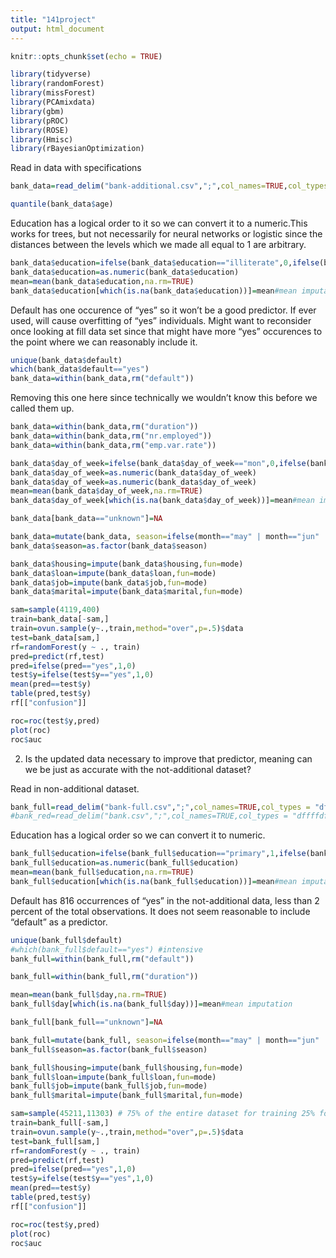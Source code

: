 ---
title: "141project"
output: html_document
---

```{r setup, include=FALSE}
knitr::opts_chunk$set(echo = TRUE)
```

```{r}
library(tidyverse)
library(randomForest)
library(missForest)
library(PCAmixdata)
library(gbm)
library(pROC)
library(ROSE)
library(Hmisc)
library(rBayesianOptimization)
```

Read in data with specifications
```{r}
bank_data=read_delim("bank-additional.csv",";",col_names=TRUE,col_types = "dfffffffffddddfdddddf")
```

```{r}
quantile(bank_data$age)
```

Education has a logical order to it so we can convert it to a numeric.This works for trees, but not necessarily for neural networks or logistic since the distances between the levels which we made all equal to 1 are arbitrary.
```{r}
bank_data$education=ifelse(bank_data$education=="illiterate",0,ifelse(bank_data$education=="basic.4y",1,ifelse(bank_data$education== "basic.6y",2,ifelse(bank_data$education== "basic.9y",3,ifelse(bank_data$education== "high.school",4,ifelse(bank_data$education== "university.degree",5,ifelse(bank_data$education== "professional.course",0,NA)))))))
bank_data$education=as.numeric(bank_data$education)
mean=mean(bank_data$education,na.rm=TRUE) 
bank_data$education[which(is.na(bank_data$education))]=mean#mean imputation
```

Default has one occurence of "yes" so it won't be a good predictor. If ever used, will cause overfitting of "yes" individuals. Might want to reconsider once looking at fill data set since that might have more "yes" occurences to the point where we can reasonably include it.
```{r}
unique(bank_data$default)
which(bank_data$default=="yes")
bank_data=within(bank_data,rm("default"))
```

Removing this one here since technically we wouldn't know this before we called them up.
```{r}
bank_data=within(bank_data,rm("duration"))
bank_data=within(bank_data,rm("nr.employed"))
bank_data=within(bank_data,rm("emp.var.rate"))
```


```{r}
bank_data$day_of_week=ifelse(bank_data$day_of_week=="mon",0,ifelse(bank_data$day_of_week=="tue",1,ifelse(bank_data$day_of_week=="wed",2,ifelse(bank_data$day_of_week=="thu",3,ifelse(bank_data$day_of_week== "fri",4,NA)))))
bank_data$day_of_week=as.numeric(bank_data$day_of_week)
bank_data$day_of_week=as.numeric(bank_data$day_of_week)
mean=mean(bank_data$day_of_week,na.rm=TRUE)
bank_data$day_of_week[which(is.na(bank_data$day_of_week))]=mean#mean imputation
```

```{r}
bank_data[bank_data=="unknown"]=NA
```

```{r}
bank_data=mutate(bank_data, season=ifelse(month=="may" | month=="jun" | month=="jul" | month =="aug", "summer", ifelse(month=="nov" | month=="dec" | month=="jan" | month =="feb", "winter", ifelse(month=="sept" | month=="oct", "fall", "spring"))))
bank_data$season=as.factor(bank_data$season)
```

```{r}
bank_data$housing=impute(bank_data$housing,fun=mode)
bank_data$loan=impute(bank_data$loan,fun=mode)
bank_data$job=impute(bank_data$job,fun=mode)
bank_data$marital=impute(bank_data$marital,fun=mode)
```

```{r}
sam=sample(4119,400)
train=bank_data[-sam,]
train=ovun.sample(y~.,train,method="over",p=.5)$data
test=bank_data[sam,]
rf=randomForest(y ~ ., train)
pred=predict(rf,test)
pred=ifelse(pred=="yes",1,0)
test$y=ifelse(test$y=="yes",1,0)
mean(pred==test$y)
table(pred,test$y)
rf[["confusion"]]
```

```{r}
roc=roc(test$y,pred)
plot(roc)
roc$auc
```

2. Is the updated data necessary to improve that predictor, meaning can we be just as accurate with the not-additional dataset?

Read in non-additional dataset.
```{r}
bank_full=read_delim("bank-full.csv",";",col_names=TRUE,col_types = "dffffdfffdfddddff")
#bank_red=read_delim("bank.csv",";",col_names=TRUE,col_types = "dffffdfffdfddddff")
```

Education has a logical order so we can convert it to numeric.
```{r}
bank_full$education=ifelse(bank_full$education=="primary",1,ifelse(bank_full$education=="secondary",2,ifelse(bank_full$education== "tertiary",3,NA)))
bank_full$education=as.numeric(bank_full$education)
mean=mean(bank_full$education,na.rm=TRUE) 
bank_full$education[which(is.na(bank_full$education))]=mean#mean imputation
```

Default has 816 occurrences of "yes" in the not-additional data, less than 2 percent of the total observations. It does not seem reasonable to include "default" as a predictor.
```{r}
unique(bank_full$default)
#which(bank_full$default=="yes") #intensive
bank_full=within(bank_full,rm("default")) 
```

```{r}
bank_full=within(bank_full,rm("duration"))
```

```{r}
mean=mean(bank_full$day,na.rm=TRUE)
bank_full$day[which(is.na(bank_full$day))]=mean#mean imputation
```

```{r}
bank_full[bank_full=="unknown"]=NA
```

```{r}
bank_full=mutate(bank_full, season=ifelse(month=="may" | month=="jun" | month=="jul" | month =="aug", "summer", ifelse(month=="nov" | month=="dec" | month=="jan" | month =="feb", "winter", ifelse(month=="sept" | month=="oct", "fall", "spring"))))
bank_full$season=as.factor(bank_full$season)
```

```{r}
bank_full$housing=impute(bank_full$housing,fun=mode)
bank_full$loan=impute(bank_full$loan,fun=mode)
bank_full$job=impute(bank_full$job,fun=mode)
bank_full$marital=impute(bank_full$marital,fun=mode)
```

```{r}
sam=sample(45211,11303) # 75% of the entire dataset for training 25% for testing
train=bank_full[-sam,]
train=ovun.sample(y~.,train,method="over",p=.5)$data
test=bank_full[sam,]
rf=randomForest(y ~ ., train)
pred=predict(rf,test)
pred=ifelse(pred=="yes",1,0)
test$y=ifelse(test$y=="yes",1,0)
mean(pred==test$y)
table(pred,test$y)
rf[["confusion"]]
```
```{r}
roc=roc(test$y,pred)
plot(roc)
roc$auc
```
